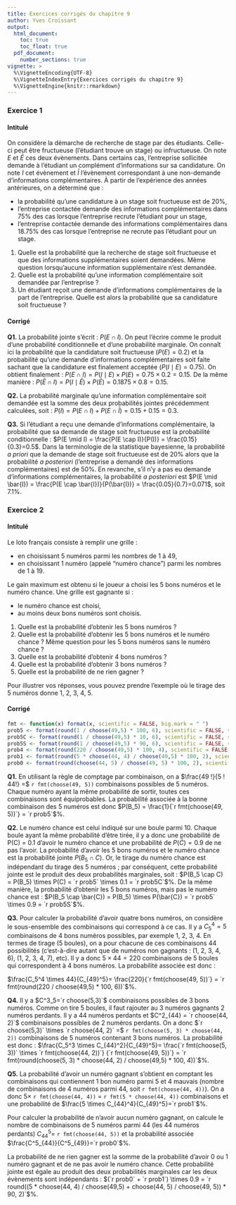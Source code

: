 ```yaml
---
title: Exercices corrigés du chapitre 9
author: Yves Croissant
output: 
  html_document:
    toc: true
    toc_float: true
  pdf_document:
    number_sections: true
vignette: >
  %\VignetteEncoding{UTF-8}
  %\VignetteIndexEntry{Exercices corrigés du chapitre 9}
  %\VignetteEngine{knitr::rmarkdown}
---
```


### Exercice 1 {-}

#### Intitulé

On considère la démarche de recherche de stage par des
étudiants. Celle-ci peut être fructueuse (l'étudiant trouve un stage)
ou infructueuse. On note $E$ et $\bar{E}$ ces deux évènements. Dans
certains cas, l'entreprise sollicitée demande à l'étudiant un
complément d'informations sur sa candidature. On note $I$ cet
évènement et $\bar{I}$ l'évènement correspondant à une non-demande
d'informations complémentaires. À partir de l'expérience des années
antérieures, on a déterminé que :

- la probabilité qu'une candidature à un stage soit fructueuse est de
  20%,
- l'entreprise contactée demande des informations complémentaires dans
  75% des cas lorsque l'entreprise recrute l'étudiant pour un stage,
- l'entreprise contactée demande des informations complémentaires dans
  18.75% des cas lorsque l'entreprise ne recrute pas l'étudiant pour un
  stage.
  
1. Quelle est la probabilité que la recherche de stage soit fructueuse
et que des informations supplémentaires soient demandées.  Même
question lorsqu'aucune information supplémentaire n'est demandée.
1. Quelle est la probabilité qu'une information complémentaire soit
demandée par l'entreprise ?
1. Un étudiant reçoit une demande d'informations complémentaires de la
part de l'entreprise. Quelle est alors la probabilité que sa
candidature soit fructueuse ?

#### Corrigé

**Q1.** La probabilité jointe s'écrit\ : $P(E \cap I)$. On peut
l'écrire comme le produit d'une probabilité conditionnelle et d'une
probabilité marginale. On connaît ici la probabilité que la
candidature soit fructueuse ($P(E) = 0.2$) et la probabilité qu'une
demande d'informations complémentaires soit faite sachant que la
candidature est finalement acceptée ($P(I \mid E)=0.75$). On obtient
finalement\ : $P(E \cap I) = P(I \mid E) \times P(E) = 0.75 \times
0.2= 0.15$. De la même manière\ : $P(\bar{E} \cap I) = P(I \mid
\bar{E}) \times P(\bar{E}) = 0.1875 \times 0.8= 0.15$.

**Q2.** La probabilité marginale qu'une information complémentaire
soit demandée est la somme des deux probabilités jointes précédemment
calculées, soit\ : $P(I) = P(E \cap I) + P(E \cap \bar{I}) = 0.15 +
0.15 = 0.3$.

**Q3.** Si l'étudiant a reçu une demande d'informations
complémentaire, la probabilité que sa demande de stage soit fructueuse
est la probabilité conditionnelle\ : $P(E \mid I) = \frac{P(E \cap
I)}{P(I)} = \frac{0.15}{0.3}=0.5$. Dans la terminologie de la
statistique bayesienne, la probabilité *a priori* que la demande de
stage soit fructueuse est de 20% alors que la probabilité *a
posteriori* (l'entreprise a demandé des informations complémentaires)
est de 50%. En revanche, s'il n'y a pas eu demande d'informations
complémentaires, la probabilité *a posteriori* est $P(E \mid \bar{I})
= \frac{P(E \cap \bar{I})}{P(\bar{I})} = \frac{0.05}{0.7}=0.071$, soit
7.1%.


### Exercice 2 {-}

#### Intitulé

Le loto français consiste à remplir une grille\ :

- en choisissant 5 numéros parmi les nombres de 1 à 49,
- en choisissant 1 numéro (appelé "numéro chance") parmi les nombres
  de 1 à 19.

Le gain maximum est obtenu si le joueur a choisi les 5 bons numéros et
le numéro chance. Une grille est gagnante si\ :

- le numéro chance est choisi,
- au moins deux bons numéros sont choisis. 

1. Quelle est la probabilité d'obtenir les 5 bons numéros ?
1. Quelle est la probabilité d'obtenir les 5 bons numéros et le numéro
chance ? Même question pour les 5 bons numéros sans le numéro chance ?
1. Quelle est la probabilité d'obtenir 4 bons numéros ?
1. Quelle est la probabilité d'obtenir 3 bons numéros ?
1. Quelle est la probabilité de ne rien gagner ?

Pour illustrer vos réponses, vous pouvez prendre l'exemple où le
tirage des 5 numéros donne 1, 2, 3, 4, 5.

#### Corrigé

```r
fmt <- function(x) format(x, scientific = FALSE, big.mark = " ")
prob5 <- format(round(1 / choose(49,5) * 100, 6), scientific = FALSE, small.mark = "\  ", small.interval = 3)
prob5C <- format(round(1 / choose(49,5) * 10, 6), scientific = FALSE, small.mark = "\  ", small.interval = 3)
prob5S <- format(round(1 / choose(49,5) * 90, 6), scientific = FALSE, small.mark = "\  ", small.interval = 3)
prob4 <- format(round(220 / choose(49,5) * 100, 4), scientific = FALSE, small.mark = "\  ", small.interval = 3)
prob1 <- format(round(5 * choose(44, 4) / choose(49,5) * 100, 2), scientific = FALSE, small.mark = "\  ", small.interval = 3)
prob0 <- format(round(choose(44, 5) / choose(49, 5) * 100, 2), scientific = FALSE, small.mark = "\  ", small.interval = 3)
```
**Q1.** En utilisant la
règle de comptage par combinaison, on a $\frac{49 !}{5 ! 44!} =$ 
`r fmt(choose(49, 5))` combinaisons possibles de 5 numéros. Chaque
numéro ayant la même probabilité de sortir, toutes ces combinaisons
sont équiprobables. La probabilité associée à la bonne combinaison des 5
numéros est donc $P(B_5) = \frac{1}{`r fmt(choose(49, 5))`} = `r prob5`$%.


**Q2.** Le numéro chance est celui indiqué sur une boule
parmi 10. Chaque boule ayant la même probabilité d'être tirée, il y a
donc une probabilité de P(C) = $0.1$ d'avoir le numéro chance et une
probabilité de $P(\bar{C}) = 0.9$ de ne pas l'avoir. La probabilité
d'avoir les 5 bons numéros et le numéro chance est la probabilité
jointe $P(B_5 \cap C)$. Or, le tirage du numéro chance est indépendant
du tirage des 5 numéros ; par conséquent, cette probabilité jointe est
le produit des deux probabilités marginales, soit\ :
$P(B_5 \cap C) = P(B_5) \times P(C) = `r prob5` \times 0.1 =
`r prob5C`$%. De la même manière, la probabilité d'obtenir les 5 bons
numéros, mais pas le numéro chance est\ :
$P(B_5 \cap \bar{C}) = P(B_5) \times P(\bar{C}) = `r prob5` \times 0.9 =
`r prob5S`$%.

**Q3.** Pour calculer la probabilité d'avoir quatre bons numéros, on
considère le sous-ensemble des combinaisons qui correspond à ce
cas. Il y a $C^4_5=5$ combinaisons de 4 bons numéros possibles, par
exemple 1, 2, 3, 4. En termes de tirage (5 boules), on a pour chacune
de ces combinaisons 44 possibilités (c'est-à-dire autant que de
numéros non gagnants\ : (1, 2, 3, 4, 6), (1, 2, 3, 4, 7), etc). Il y a
donc $5 \times 44 = 220$ combinaisons de 5 boules qui correspondent à
4 bons numéros. La probabilité associée est donc\ :

$\frac{C_5^4 \times 44}{C_{49}^5}=
\frac{220}{`r fmt(choose(49, 5))`} = `r fmt(round(220 / choose(49,5) * 100, 6))`$%.


**Q4.** Il y a $C^3_5=`r choose(5,3)`$ combinaisons possibles de 3
bons numéros. Comme on tire 5 boules, il faut rajouter au 3 numéros
gagnants 2 numéros perdants. Il y a 44 numéros perdants et 
$C^2_{44} = `r choose(44, 2)`$ combinaisons possibles de 2 numéros
perdants. On a donc $`r choose(5,3)` \times `r choose(44, 2)` =$
`r fmt(choose(5, 3) * choose(44, 2))` combinaisons de 5 numéros contenant 3
bons numéros. La probabilité est donc\ :
$\frac{C_5^3 \times C_{44}^2}{C_{49}^5}=
\frac{`r fmt(choose(5, 3))` \times `r fmt(choose(44, 2))`}
{`r fmt(choose(49, 5))`} = `r fmt(round(choose(5, 3) * choose(44, 2) / choose(49,5) * 100, 4))`$%.

**Q5.** La probabilité d'avoir un numéro gagnant s'obtient en comptant
les combinaisons qui contiennent 1 bon numéro parmi 5 et 4 mauvais
(nombre de combinaisons de 4 numéros parmi 44, soit `r fmt(choose(44, 4))`). 
On a donc $5 \times$ `r fmt(choose(44, 4))` = 
`r fmt(5 * choose(44, 4))` combinaisons
et une probabilité de $\frac{5 \times C_{44}^4}{C_{49}^5}=`r prob1`$%.

Pour calculer la probabilité de n'avoir aucun numéro gagnant, on calcule
le nombre de combinaisons de 5 numéros parmi 44 (les 44 numéros
perdants) $C^5_{44} =$ `r fmt(choose(44, 5))`  et la probabilité associée
$\frac{C^5_{44}}{C^5_{49}}=`r prob0`$%.

La probabilité de ne rien gagner est la somme de la probabilité d'avoir
0 ou 1  numéro gagnant et de ne pas avoir le numéro chance. Cette
probabilité jointe est égale au produit des deux probabilités
marginales car les deux évènements sont indépendants\ :
$(`r prob0` + `r prob1`) \times 0.9 = 
`r round((5 * choose(44, 4) / choose(49,5) + choose(44, 5) / choose(49, 5)) * 90, 2)`$%.
